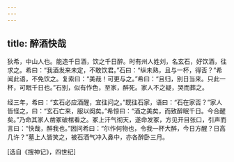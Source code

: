 ```yaml
---
---
---
```

title: 醉酒快哉
---




狄希，中山人也。能造千日酒，饮之千日醉。时有州人姓刘，名玄石，好饮酒，往求之。希曰：“我酒发来未定，不敢饮君。”石曰：“纵未熟，且与一杯，得否？”希闻此语，不免饮之。复索曰：“美哉！可更与之。”希曰：“且归，别日当来。只此一杯，可眠千日也。”石别，似有怍色，至家，醉死。家人不之疑，哭而葬之。

经三年，希曰：“玄石必应酒醒，宜往问之。”既往石家，语曰：“石在家否？”家人皆怪之，曰：“玄石亡来，服以阕矣。”希惊曰：“酒之美矣，而致醉眠千日。今合醒矣。”乃命其家人凿冢破棺看之。冢上汗气彻天，遂命发冢，方见开目张口，引声而言曰：“快哉，醉我也。”因问希曰：“尔作何物也，令我一杯大醉，今日方醒？日高几许？”墓上人皆笑之，被石酒气冲入鼻中，亦各醉卧三月。

[选自《搜神记》，四世纪]